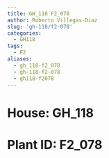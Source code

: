 ```yaml
---
title: GH_118 F2_078
author: Roberto Villegas-Diaz
slug: 'gh-118/f2-078'
categories:
  - GH118
tags:
  - F2
aliases:
  - gh_118-f2_078
  - gh-118-f2-078
  - gh118-f2078
---
```


# **House**: GH_118
# **Plant ID**: F2_078
